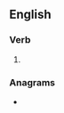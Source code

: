 ==English==

===Verb===
{{head|en|verb form}}

# {{en-past of|kipe}}

===Anagrams===
* {{anagrams|en|a=deikp|pekid|piked}}